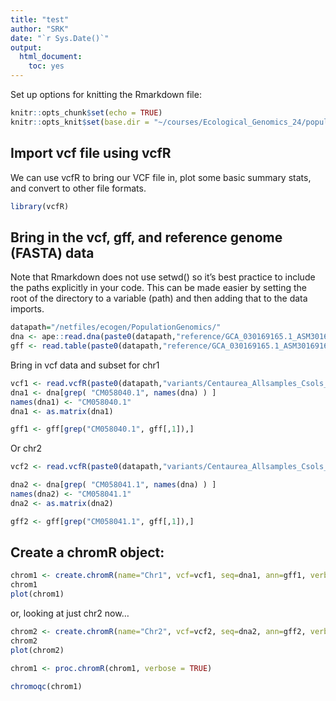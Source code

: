 ```yaml
---
title: "test"
author: "SRK"
date: "`r Sys.Date()`"
output: 
  html_document: 
    toc: yes
---
```


Set up options for knitting the Rmarkdown file:

```r
knitr::opts_chunk$set(echo = TRUE)
knitr::opts_knit$set(base.dir = "~/courses/Ecological_Genomics_24/population_genomics/doc")
```

## Import vcf file using vcfR

We can use vcfR to bring our VCF file in, plot some basic summary stats, and convert to other file formats. 

```r
library(vcfR)
```

## Bring in the vcf, gff, and reference genome (FASTA) data

Note that Rmarkdown does not use setwd() so it's best practice to include the paths explicitly in your code. This can be made easier by setting the root of the directory to a variable (path) and then adding that to the data imports.


```r
datapath="/netfiles/ecogen/PopulationGenomics/"
dna <- ape::read.dna(paste0(datapath,"reference/GCA_030169165.1_ASM3016916v1_genomic.fa.gz"), format = "fasta")
gff <- read.table(paste0(datapath,"reference/GCA_030169165.1_ASM3016916v1_genomic_genes.gff.gz"), sep="\t", quote="")
```

Bring in vcf data and subset for chr1

```r
vcf1 <- read.vcfR(paste0(datapath,"variants/Centaurea_Allsamples_Csols_bcftools_poly_mac5_sitemiss50pct_indvmiss_75pct_CM058040.1.recode.vcf.gz"))
dna1 <- dna[grep( "CM058040.1", names(dna) ) ]
names(dna1) <- "CM058040.1"
dna1 <- as.matrix(dna1)

gff1 <- gff[grep("CM058040.1", gff[,1]),]
```

Or chr2
```r
vcf2 <- read.vcfR(paste0(datapath,"variants/Centaurea_Allsamples_Csols_bcftools_poly_mac5_sitemiss50pct_indvmiss_75pct_CM058041.1.recode.vcf.gz"))

dna2 <- dna[grep( "CM058041.1", names(dna) ) ]
names(dna2) <- "CM058041.1"
dna2 <- as.matrix(dna2)

gff2 <- gff[grep("CM058041.1", gff[,1]),]
```


## Create a chromR object:
```r
chrom1 <- create.chromR(name="Chr1", vcf=vcf1, seq=dna1, ann=gff1, verbose=TRUE)
chrom1
plot(chrom1)
```

or, looking at just chr2 now...
```r
chrom2 <- create.chromR(name="Chr2", vcf=vcf2, seq=dna2, ann=gff2, verbose=TRUE)
chrom2
plot(chrom2)
```

```r
chrom1 <- proc.chromR(chrom1, verbose = TRUE)

chromoqc(chrom1)

```
<!--head(chrom@var.info)


<!--queryMETA(vcf, element = 'FORMAT.+DP')

<!--plot(chrom@var.info$DP,chrom@var.info$He)


<!--vcf@gt[1:4,1:4]

<!-- dp <- extract.gt(vcf, element = "DP", as.numeric=TRUE) -->
<!-- dim(dp) -->

<!-- myMiss <- apply(dp, MARGIN = 2, function(x){ sum(is.na(x)) }) -->
<!-- myMiss <- myMiss/nrow(vcf) -->

<!-- library(RColorBrewer) -->
<!-- palette(brewer.pal(n=12, name = 'Set3')) -->

<!-- par(mar = c(12,4,4,2)) -->
<!-- barplot(myMiss, las = 2, col = 1:100) -->
<!-- title(ylab = "Missingness (%)") -->
